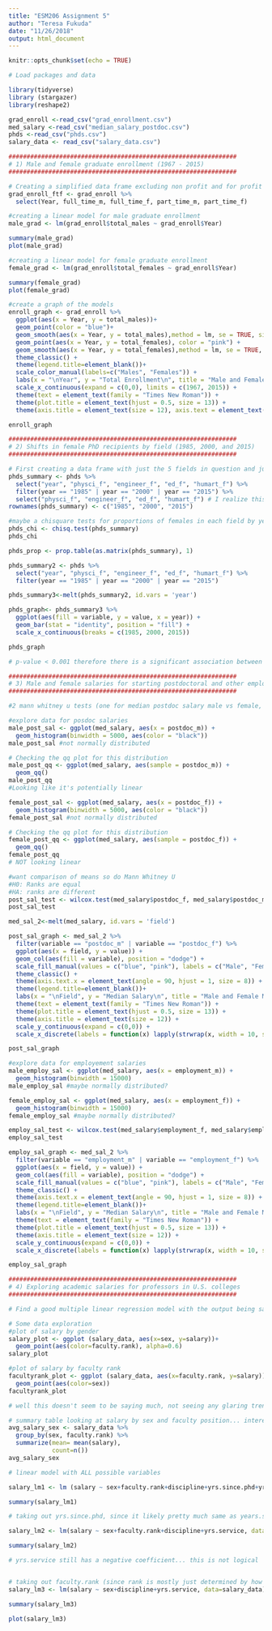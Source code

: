 ```yaml
---
title: "ESM206 Assignment 5"
author: "Teresa Fukuda"
date: "11/26/2018"
output: html_document
---
```


```r
knitr::opts_chunk$set(echo = TRUE)
```

```r
# Load packages and data

library(tidyverse)
library (stargazer)
library(reshape2)

grad_enroll <-read_csv("grad_enrollment.csv")
med_salary <-read_csv("median_salary_postdoc.csv")
phds <-read_csv("phds.csv")
salary_data <- read_csv("salary_data.csv")

```

```r
###############################################################
# 1) Male and female graduate enrollment (1967 - 2015)
###############################################################

# Creating a simplified data frame excluding non profit and for profit schools as well as irrelavent totals
grad_enroll_ftf <- grad_enroll %>% 
  select(Year, full_time_m, full_time_f, part_time_m, part_time_f)

#creating a linear model for male graduate enrollment
male_grad <- lm(grad_enroll$total_males ~ grad_enroll$Year)

summary(male_grad)
plot(male_grad)

#creating a linear model for female graduate enrollment
female_grad <- lm(grad_enroll$total_females ~ grad_enroll$Year)

summary(female_grad)
plot(female_grad)

#create a graph of the models
enroll_graph <- grad_enroll %>% 
  ggplot(aes(x = Year, y = total_males))+
  geom_point(color = "blue")+
  geom_smooth(aes(x = Year, y = total_males),method = lm, se = TRUE, size = 0.5, color = "gray20") + #plots the linear model with a confidence interval (se)
  geom_point(aes(x = Year, y = total_females), color = "pink") +
  geom_smooth(aes(x = Year, y = total_females),method = lm, se = TRUE, size = 0.5, color = "gray20")+
  theme_classic() +
  theme(legend.title=element_blank())+
  scale_color_manual(labels=c("Males", "Females")) +
  labs(x = "\nYear", y = "Total Enrollment\n", title = "Male and Female Graduate Enrollment (1967-2015)") +
  scale_x_continuous(expand = c(0,0), limits = c(1967, 2015)) +
  theme(text = element_text(family = "Times New Roman")) + 
  theme(plot.title = element_text(hjust = 0.5, size = 13)) +
  theme(axis.title = element_text(size = 12), axis.text = element_text(size = 10))

enroll_graph

```

```r
###############################################################
# 2) Shifts in female PhD recipients by field (1985, 2000, and 2015)
###############################################################

# First creating a data frame with just the 5 fields in question and just the 3 years of interest.
phds_summary <- phds %>%
  select("year", "physci_f", "engineer_f", "ed_f", "humart_f") %>% 
  filter(year == "1985" | year == "2000" | year == "2015") %>% 
  select("physci_f", "engineer_f", "ed_f", "humart_f") # I realize this line of code is redundant, but just put it in for my own understanding of the order in which things occurred.
rownames(phds_summary) <- c("1985", "2000", "2015")

#maybe a chisquare tests for proportions of females in each field by year
phds_chi <- chisq.test(phds_summary)
phds_chi

phds_prop <- prop.table(as.matrix(phds_summary), 1)

phds_summary2 <- phds %>%
  select("year", "physci_f", "engineer_f", "ed_f", "humart_f") %>% 
  filter(year == "1985" | year == "2000" | year == "2015") 

phds_summary3<-melt(phds_summary2, id.vars = 'year')

phds_graph<- phds_summary3 %>% 
  ggplot(aes(fill = variable, y = value, x = year)) +
  geom_bar(stat = "identity", position = "fill") +
  scale_x_continuous(breaks = c(1985, 2000, 2015))

phds_graph

# p-value < 0.001 therefore there is a significant association between the year a degree was awarded and the number of PhDs awarded to women in that year (X^2 = 2073, *p* , 0.001)


```

```r
###############################################################
# 3) Male and female salaries for starting postdoctoral and other employment positions (2015)
###############################################################

#2 mann whitney u tests (one for median postdoc salary male vs female, one for median other employment male vs female)

#explore data for posdoc salaries
male_post_sal <- ggplot(med_salary, aes(x = postdoc_m)) +
  geom_histogram(binwidth = 5000, aes(color = "black"))
male_post_sal #not normally distributed

# Checking the qq plot for this distribution
male_post_qq <- ggplot(med_salary, aes(sample = postdoc_m)) +
  geom_qq()
male_post_qq
#Looking like it's potentially linear

female_post_sal <- ggplot(med_salary, aes(x = postdoc_f)) +
  geom_histogram(binwidth = 5000, aes(color = "black"))
female_post_sal #not normally distributed

# Checking the qq plot for this distribution
female_post_qq <- ggplot(med_salary, aes(sample = postdoc_f)) +
  geom_qq()
female_post_qq
# NOT looking linear

#want comparison of means so do Mann Whitney U
#H0: Ranks are equal
#HA: ranks are different
post_sal_test <- wilcox.test(med_salary$postdoc_f, med_salary$postdoc_m)
post_sal_test

med_sal_2<-melt(med_salary, id.vars = 'field')

post_sal_graph <- med_sal_2 %>%  
  filter(variable == "postdoc_m" | variable == "postdoc_f") %>% 
  ggplot(aes(x = field, y = value)) +
  geom_col(aes(fill = variable), position = "dodge") +
  scale_fill_manual(values = c("blue", "pink"), labels = c("Male", "Female")) +
  theme_classic() +
  theme(axis.text.x = element_text(angle = 90, hjust = 1, size = 8)) +
  theme(legend.title=element_blank())+
  labs(x = "\nField", y = "Median Salary\n", title = "Male and Female Median Postdoc Salaries 2015") +
  theme(text = element_text(family = "Times New Roman")) + 
  theme(plot.title = element_text(hjust = 0.5, size = 13)) +
  theme(axis.title = element_text(size = 12)) +
  scale_y_continuous(expand = c(0,0)) +
  scale_x_discrete(labels = function(x) lapply(strwrap(x, width = 10, simplify = FALSE), paste, collapse="\n"))

post_sal_graph

#explore data for employement salaries
male_employ_sal <- ggplot(med_salary, aes(x = employment_m)) +
  geom_histogram(binwidth = 15000)
male_employ_sal #maybe normally distributed?

female_employ_sal <- ggplot(med_salary, aes(x = employment_f)) +
  geom_histogram(binwidth = 15000)
female_employ_sal #maybe normally distributed?

employ_sal_test <- wilcox.test(med_salary$employment_f, med_salary$employment_m)
employ_sal_test

employ_sal_graph <- med_sal_2 %>%  
  filter(variable == "employment_m" | variable == "employment_f") %>% 
  ggplot(aes(x = field, y = value)) +
  geom_col(aes(fill = variable), position = "dodge") +
  scale_fill_manual(values = c("blue", "pink"), labels = c("Male", "Female")) +
  theme_classic() +
  theme(axis.text.x = element_text(angle = 90, hjust = 1, size = 8)) +
  theme(legend.title=element_blank())+
  labs(x = "\nField", y = "Median Salary\n", title = "Male and Female Median non Postdoc Salaries 2015") +
  theme(text = element_text(family = "Times New Roman")) + 
  theme(plot.title = element_text(hjust = 0.5, size = 13)) +
  theme(axis.title = element_text(size = 12)) +
  scale_y_continuous(expand = c(0,0)) +
  scale_x_discrete(labels = function(x) lapply(strwrap(x, width = 10, simplify = FALSE), paste, collapse="\n"))

employ_sal_graph
```

```r
###############################################################
# 4) Exploring academic salaries for professors in U.S. colleges
###############################################################

# Find a good multiple linear regression model with the output being salary, and the variables (some combination of) sex, discipline, rank, years of service, years since phd 

# Some data exploration 
#plot of salary by gender
salary_plot <- ggplot (salary_data, aes(x=sex, y=salary))+
  geom_point(aes(color=faculty.rank), alpha=0.6)
salary_plot

#plot of salary by faculty rank
facultyrank_plot <- ggplot (salary_data, aes(x=faculty.rank, y=salary))+
  geom_point(aes(color=sex))
facultyrank_plot

# well this doesn't seem to be saying much, not seeing any glaring trends here

# summary table looking at salary by sex and faculty position... interesting? maybe.
avg_salary_sex <- salary_data %>% 
  group_by(sex, faculty.rank) %>% 
  summarize(mean= mean(salary),
            count=n())
avg_salary_sex

# linear model with ALL possible variables

salary_lm1 <- lm (salary ~ sex+faculty.rank+discipline+yrs.since.phd+yrs.service, data=salary_data)

summary(salary_lm1)

# taking out yrs.since.phd, since it likely pretty much same as years.service; also makes no sense that the years of service would have a negative coefficient

salary_lm2 <- lm(salary ~ sex+faculty.rank+discipline+yrs.service, data=salary_data)

summary(salary_lm2)

# yrs.service still has a negative coefficient... this is not logical


# taking out faculty.rank (since rank is mostly just determined by how long they are there?)
salary_lm3 <- lm(salary ~ sex+discipline+yrs.service, data=salary_data)

summary(salary_lm3)

plot(salary_lm3)

```

